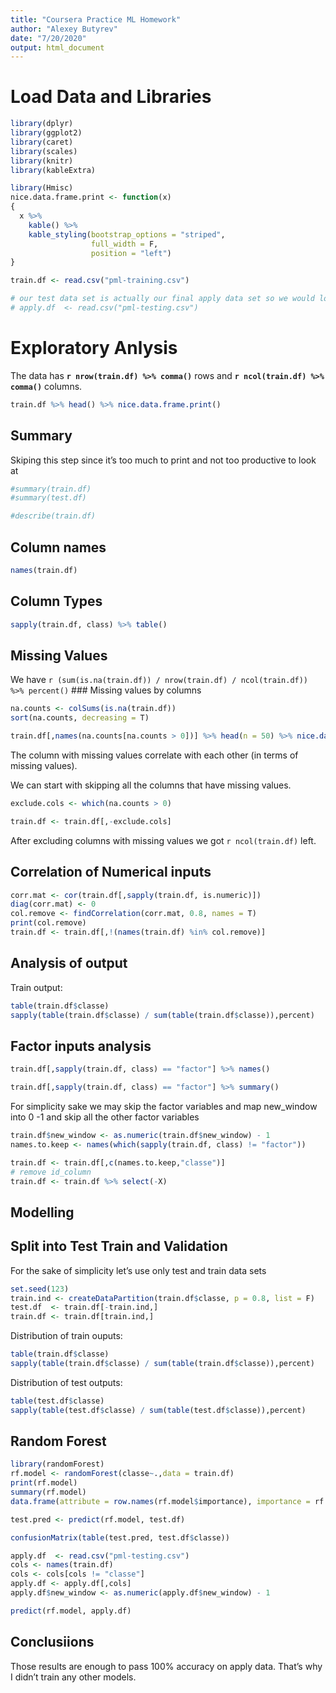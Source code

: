 ```yaml
---
title: "Coursera Practice ML Homework"
author: "Alexey Butyrev"
date: "7/20/2020"
output: html_document
---
```


# Load Data and Libraries
```r
library(dplyr)
library(ggplot2)
library(caret)
library(scales)
library(knitr)
library(kableExtra)

library(Hmisc)
nice.data.frame.print <- function(x)
{
  x %>% 
    kable() %>%
    kable_styling(bootstrap_options = "striped", 
                  full_width = F, 
                  position = "left")
}

train.df <- read.csv("pml-training.csv")

# our test data set is actually our final apply data set so we would load it at the end to make final predictions for the 20 cases
# apply.df  <- read.csv("pml-testing.csv") 

```


# Exploratory Anlysis

The data has **`r nrow(train.df) %>% comma()`** rows and **`r ncol(train.df) %>% comma()`** columns.

```r

train.df %>% head() %>% nice.data.frame.print()
```


## Summary
Skiping this step since it's too much to print and not too productive to look at
```r

#summary(train.df)
#summary(test.df)

#describe(train.df)
```


## Column names

```r
names(train.df)
```

## Column Types

```r
sapply(train.df, class) %>% table()
```

## Missing Values

We have `r (sum(is.na(train.df)) / nrow(train.df) / ncol(train.df))  %>% percent()`
### Missing values by columns
```r

na.counts <- colSums(is.na(train.df))
sort(na.counts, decreasing = T)

train.df[,names(na.counts[na.counts > 0])] %>% head(n = 50) %>% nice.data.frame.print()
```

The column with missing values correlate with each other (in terms of missing values).

We can start with skipping all the columns that have missing values.


```r
exclude.cols <- which(na.counts > 0)

train.df <- train.df[,-exclude.cols]
```

After excluding columns with missing values we got `r ncol(train.df)` left.


## Correlation of Numerical inputs
```r
corr.mat <- cor(train.df[,sapply(train.df, is.numeric)])
diag(corr.mat) <- 0
col.remove <- findCorrelation(corr.mat, 0.8, names = T)
print(col.remove)
train.df <- train.df[,!(names(train.df) %in% col.remove)]

```

## Analysis of output

Train output:
```r
table(train.df$classe)
sapply(table(train.df$classe) / sum(table(train.df$classe)),percent)

```

## Factor inputs analysis

```r
train.df[,sapply(train.df, class) == "factor"] %>% names()

train.df[,sapply(train.df, class) == "factor"] %>% summary()
```
For simplicity sake we may skip the factor variables and map new_window into 0 -1 and skip all the other factor variables

```r
train.df$new_window <- as.numeric(train.df$new_window) - 1
names.to.keep <- names(which(sapply(train.df, class) != "factor"))

train.df <- train.df[,c(names.to.keep,"classe")]
# remove id_column
train.df <- train.df %>% select(-X)

```


## Modelling
## Split into Test Train and Validation
For the sake of simplicity let's use only test and train data sets
```r
set.seed(123)
train.ind <- createDataPartition(train.df$classe, p = 0.8, list = F)
test.df  <- train.df[-train.ind,]
train.df <- train.df[train.ind,]


```


Distribution of train ouputs:
```r
table(train.df$classe)
sapply(table(train.df$classe) / sum(table(train.df$classe)),percent)
```


Distribution of test outputs:
```r
table(test.df$classe)
sapply(table(test.df$classe) / sum(table(test.df$classe)),percent)
```


## Random Forest

```r
library(randomForest)
rf.model <- randomForest(classe~.,data = train.df)
print(rf.model)
summary(rf.model)
data.frame(attribute = row.names(rf.model$importance), importance = rf.model$importance) %>% arrange(-MeanDecreaseGini)
```

```r
test.pred <- predict(rf.model, test.df)

confusionMatrix(table(test.pred, test.df$classe))
```

```r
apply.df  <- read.csv("pml-testing.csv")
cols <- names(train.df)
cols <- cols[cols != "classe"]
apply.df <- apply.df[,cols]
apply.df$new_window <- as.numeric(apply.df$new_window) - 1

predict(rf.model, apply.df)
```


## Conclusiions
Those results are enough to pass 100% accuracy on apply data. That's why I didn't train any other models.


